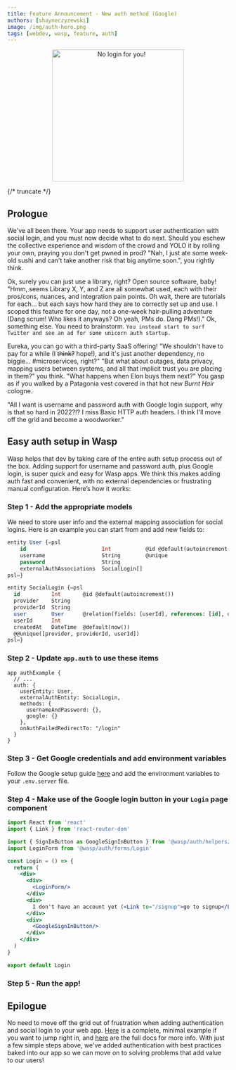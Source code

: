 ```yaml
---
title: Feature Announcement - New auth method (Google)
authors: [shayneczyzewski]
image: /img/auth-hero.png
tags: [webdev, wasp, feature, auth]
---
```




<p align="center">
  <img alt="No login for you!" src={useBaseUrl('img/auth-hero.png')} width="300px" />
</p>

{/* truncate */}

<WaspIntro />

<InBlogCta />

## Prologue

We've all been there. Your app needs to support user authentication with social login, and you must now decide what to do next. Should you eschew the collective experience and wisdom of the crowd and YOLO it by rolling your own, praying you don't get pwned in prod? "Nah, I just ate some week-old sushi and can't take another risk that big anytime soon.", you rightly think.

Ok, surely you can just use a library, right? Open source software, baby! "Hmm, seems Library X, Y, and Z are all somewhat used, each with their pros/cons, nuances, and integration pain points. Oh wait, there are tutorials for each... but each says how hard they are to correctly set up and use. I scoped this feature for one day, not a one-week hair-pulling adventure (Dang scrum! Who likes it anyways? Oh yeah, PMs do. Dang PMs!)." Ok, something else. You need to brainstorm. `You instead start to surf Twitter and see an ad for some unicorn auth startup.`

Eureka, you can go with a third-party SaaS offering! "We shouldn't have to pay for a while (I ~~think?~~ hope!), and it's just another dependency, no biggie... #microservices, right?" "But what about outages, data privacy, mapping users between systems, and all that implicit trust you are placing in them?" you think. "What happens when Elon buys them next?" You gasp as if you walked by a Patagonia vest covered in that hot new _Burnt Hair_ cologne.

"All I want is username and password auth with Google login support, why is that so hard in 2022?!? I miss Basic HTTP auth headers. I think I'll move off the grid and become a woodworker."

## Easy auth setup in Wasp

Wasp helps that dev by taking care of the entire auth setup process out of the box. Adding support for username and password auth, plus Google login, is super quick and easy for Wasp apps. We think this makes adding auth fast and convenient, with no external dependencies or frustrating manual configuration. Here’s how it works:

### Step 1 - Add the appropriate models

We need to store user info and the external mapping association for social logins. Here is an example you can start from and add new fields to:

```sql title="./main.wasp"
entity User {=psl
    id                        Int           @id @default(autoincrement())
    username                  String        @unique
    password                  String
    externalAuthAssociations  SocialLogin[]
psl=}

entity SocialLogin {=psl
  id          Int       @id @default(autoincrement())
  provider    String
  providerId  String
  user        User      @relation(fields: [userId], references: [id], onDelete: Cascade)
  userId      Int
  createdAt   DateTime  @default(now())
  @@unique([provider, providerId, userId])
psl=}
```

### Step 2 - Update `app.auth` to use these items

```wasp title="./main.wasp"
app authExample {
  // ...
  auth: {
    userEntity: User,
    externalAuthEntity: SocialLogin,
    methods: {
      usernameAndPassword: {},
      google: {}
    },
    onAuthFailedRedirectTo: "/login"
  }
}
```

### Step 3 - Get Google credentials and add environment variables

Follow the Google setup guide [here](https://wasp.sh/docs/integrations/google) and add the environment variables to your `.env.server` file.

### Step 4 - Make use of the Google login button in your `Login` page component

```jsx title="./src/client/auth/Login.js"
import React from 'react'
import { Link } from 'react-router-dom'

import { SignInButton as GoogleSignInButton } from '@wasp/auth/helpers/Google'
import LoginForm from '@wasp/auth/forms/Login'

const Login = () => {
  return (
    <div>
      <div>
        <LoginForm/>
      </div>
      <div>
        I don't have an account yet (<Link to="/signup">go to signup</Link>).
      </div>
      <div>
        <GoogleSignInButton/>
      </div>
    </div>
  )
}

export default Login
```

### Step 5 - Run the app!

## Epilogue

No need to move off the grid out of frustration when adding authentication and social login to your web app. [Here](https://github.com/shayneczyzewski/authExample) is a complete, minimal example if you want to jump right in, and [here](/docs/auth/overview) are the full docs for more info. With just a few simple steps above, we've added authentication with best practices baked into our app so we can move on to solving problems that add value to our users!
